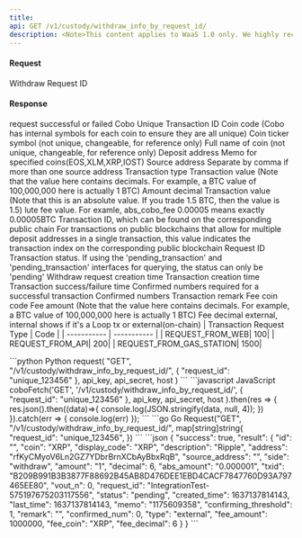 ```yaml
---
title: 
api: GET /v1/custody/withdraw_info_by_request_id/
description: <Note>This content applies to WaaS 1.0 only. We highly recommend that you upgrade to [WaaS 2.0](/v2/guides/overview/introduction).</Note> This endpoint returns information about a withdraw transaction given a request ID. The response is a JSON object containing details about the transaction such as the transaction hash, amount, and status.
---
```

#### Request
<ParamField query="request_id" type="String" required>Withdraw Request ID</ParamField>

#### Response
<ResponseField name="success" type="bool">request successful or failed</ResponseField>
<ResponseField name="result" type="object">
  <Expandable title="object">
        <ResponseField name="id" type="String">Cobo Unique Transaction ID</ResponseField>
        <ResponseField name="coin" type="String">Coin code (Cobo has internal symbols for each coin to ensure they are all unique)</ResponseField>
        <ResponseField name="display_code" type="String">Coin ticker symbol (not unique, changeable, for reference only)</ResponseField>
        <ResponseField name="description" type="String">Full name of coin (not unique, changeable, for reference only)</ResponseField>
        <ResponseField name="address" type="String">Deposit address</ResponseField>
        <ResponseField name="memo" type="String">Memo for specified coins(EOS,XLM,XRP,IOST)</ResponseField>
        <ResponseField name="source_address" type="String">Source address</ResponseField>
        <ResponseField name="source_address_detail" type="String">Separate by comma if more than one source address</ResponseField>
        <ResponseField name="side" type="enum(deposit / withdraw)">Transaction type</ResponseField>
        <ResponseField name="amount" type="String">Transaction value (Note that the value here contains decimals. For example, a BTC value of 100,000,000 here is actually 1 BTC)</ResponseField>
        <ResponseField name="decimal" type="Int">Amount decimal</ResponseField>
        <ResponseField name="abs_amount" type="String">Transaction value (Note that this is an absolute value. If you trade 1.5 BTC, then the value is 1.5)</ResponseField>
        <ResponseField name="abs_cobo_fee" type="String">lute fee value. For examle, abs_cobo_fee 0.00005 means exactly 0.00005BTC</ResponseField>
        <ResponseField name="txid" type="String">Transaction ID, which can be found on the corresponding public chain</ResponseField>
        <ResponseField name="vout_n" type="String">For transactions on public blockchains that allow for multiple deposit addresses in a single transaction, this value indicates the transaction index on the corresponding public blockchain</ResponseField>
        <ResponseField name="request_id" type="String">Request ID</ResponseField>
        <ResponseField name="status" type="enum(success / failed / pending)">Transaction status. If using the 'pending_transaction' and 'pending_transaction' interfaces for querying, the status can only be 'pending'</ResponseField>
        <ResponseField name="request_created_time" type="Long">Withdraw request creation time</ResponseField>
        <ResponseField name="created_time" type="Long">Transaction creation time</ResponseField>
        <ResponseField name="last_time" type="Long">Transaction success/failure time</ResponseField>
        <ResponseField name="confirming_threshold" type="Int">Confirmed numbers required for a successful transaction</ResponseField>
        <ResponseField name="confirmed_num" type="Int">Confirmed numbers</ResponseField>
        <ResponseField name="remark" type="String">Transaction remark</ResponseField>
        <ResponseField name="fee_coin" type="String">Fee coin code</ResponseField>
        <ResponseField name="fee_amount" type="Int">Fee amount (Note that the value here contains decimals. For example, a BTC value of 100,000,000 here is actually 1 BTC)</ResponseField>
        <ResponseField name="fee_decimal" type="Int">Fee decimal</ResponseField>
        <ResponseField name="type" type="String">external, internal shows if it's a Loop tx or external(on-chain)</ResponseField>
        | Transaction Request Type | Code |
        | ----------- | ----------- |
        | REQUEST_FROM_WEB| 100|
        | REQUEST_FROM_API| 200|
        | REQUEST_FROM_GAS_STATION| 1500|
  </Expandable>
</ResponseField>

<RequestExample>
```python Python
request(
    "GET",
    "/v1/custody/withdraw_info_by_request_id/",
    {
        "request_id": "unique_123456"
    },
    api_key, api_secret, host
)
```
```javascript JavaScript
coboFetch('GET', '/v1/custody/withdraw_info_by_request_id/',
        {
            "request_id": "unique_123456"
        },
        api_key, api_secret, host
    ).then(res => {
        res.json().then((data)=>{
            console.log(JSON.stringify(data, null, 4));
        })
    }).catch(err => {
        console.log(err)
    });
```
```go Go
Request("GET", "/v1/custody/withdraw_info_by_request_id/", map[string]string{
    "request_id": "unique_123456",
})
```
</RequestExample>

<ResponseExample>
```json
{
  "success": true,
  "result": {
    "id": "",
    "coin": "XRP",
    "display_code": "XRP",
    "description": "Ripple",
    "address": "rfKyCMyoV6Ln2GZ7YDbrBrnXCbAyBbxRqB",
    "source_address": "",
    "side": "withdraw",
    "amount": "1",
    "decimal": 6,
    "abs_amount": "0.000001",
    "txid": "B209B991B3B3877F88692B45AB8D476DEE1EBD4CACF7847760D93A797465EE80",
    "vout_n": 0,
    "request_id": "IntegrationTest-575197675203117556",
    "status": "pending",
    "created_time": 1637137814143,
    "last_time": 1637137814143,
    "memo": "1175609358",
    "confirming_threshold": 1,
    "remark": "",
    "confirmed_num": 0,
    "type": "external",
    "fee_amount": 1000000,
    "fee_coin": "XRP",
    "fee_decimal": 6
  }
}
```
</ResponseExample>
